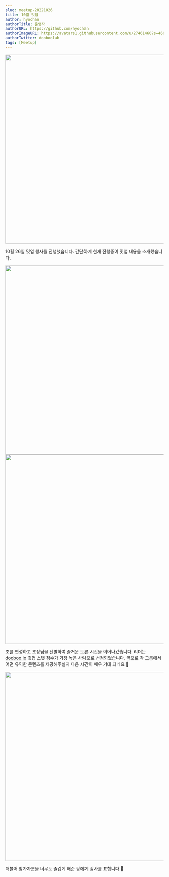 ```yaml
---
slug: meetup-20221026
title: 10월 밋업
author: hyochan
authorTitle: 운영자
authorURL: https://github.com/hyochan
authorImageURL: https://avatars1.githubusercontent.com/u/27461460?s=460&u=b5860875e26d33fd70fd210f4ea74f81cdf9d99b&v=4
authorTwitter: dooboolab
tags: [Meetup]
---
```



<img src="https://user-images.githubusercontent.com/27461460/198086669-908514bb-3f53-4c30-a8a7-6e7f2315c0fd.jpeg" width="600"/>

10월 26일 밋업 행사를 진행했습니다. 간단하게 현재 진행중이 밋업 내용을 소개했습니다.

<img src="https://user-images.githubusercontent.com/27461460/198086670-925d4fa1-6282-44d2-aa38-98f1b40262a3.jpeg" width="600"/>

<img src="https://user-images.githubusercontent.com/27461460/198086674-44aa40f2-42a0-4318-97bf-321a05ddcf98.jpeg" width="600" />

조를 편성하고 조장님을 선별하여 즐거운 토론 시간을 이어나갔습니다. 리더는 [dooboo.io](https://dooboo.io) 깃헙 스탯 점수가 가장 높은 사람으로 선정되었습니다. 앞으로 각 그룹에서 어떤 유익한 콘텐츠를 제공해주실지 다음 시간이 매우 기대 되네요 🙂

<img src="https://user-images.githubusercontent.com/27461460/198088266-5ee23468-0623-4dcb-9d35-af4565479c43.jpeg" width="600" />

더불어 참가자분을 너무도 즐겁게 해준 팡에게 감사를 표합니다 🙏

<AdFitMobileBanner
  unit="DAN-ToBFS44DTfrAHzOv"
  className="adfit-middle-mobile-2022-10-26"
/>
